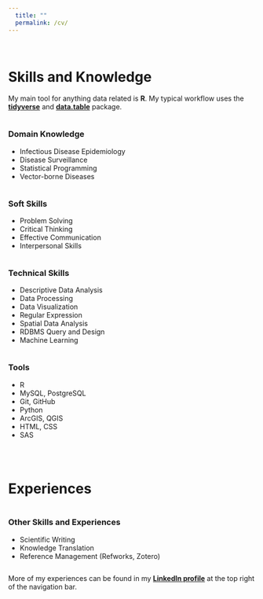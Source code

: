 ```yaml
---
  title: ""
  permalink: /cv/
---
```

<br>

# Skills and Knowledge

My main tool for anything data related is **R**. My typical workflow uses the [**tidyverse**](https://www.tidyverse.org/) and [**data.table**](https://cran.r-project.org/web/packages/data.table/vignettes/datatable-intro.html) package.  

<!-- Use formattable package to create  -->
<div class="row">
<div class="column">
<h3>Domain Knowledge</h3><p>
- Infectious Disease Epidemiology  
- Disease Surveillance  
- Statistical Programming  
- Vector-borne Diseases  
</p>
</div>
<div class="column">
<h3>Soft Skills</h3><p>
- Problem Solving  
- Critical Thinking  
- Effective Communication  
- Interpersonal Skills  
</p>
</div>
<div class="column">
<h3>Technical Skills</h3><p>
- Descriptive Data Analysis  
- Data Processing  
- Data Visualization  
- Regular Expression  
- Spatial Data Analysis  
- RDBMS Query and Design  
- Machine Learning  
</p>
</div>
<div class="column">
<h3>Tools</h3><p>
- R  
- MySQL, PostgreSQL  
- Git, GitHub  
- Python  
- ArcGIS, QGIS  
- HTML, CSS  
- SAS  
</p>
</div>
</div>

<br>

# Experiences

<div class="row">
<div class="column">
<h3>Other Skills and Experiences</h3><p>
- Scientific Writing  
- Knowledge Translation  
- Reference Management (Refworks, Zotero)  
</p>
</div>
</div>

More of my experiences can be found in my [**LinkedIn profile**](www.linkedin.com/in/eugejoh) at the top right of the navigation bar.  

<!-- <div class="column-left"> -->
<!-- **Domain Knowledge:**   -->
<!-- - Infectious Disease Epidemiology   -->
<!-- - Disease Surveillance   -->
<!-- - One Health   -->
<!-- - Environmental Analytics   -->
<!-- - Statistical Programming   -->
<!-- </div> -->

<!-- <div class="column-center"> -->
<!-- **Technical Skills:**   -->
<!-- - Exploratory Data Analysis (5)   -->
<!-- - Data Processing (5)   -->
<!-- - Data Visualization (5)   -->
<!-- - Programming (4)   -->
<!-- - Spatial Data Processing and Analysis (3)   -->
<!-- - RDBMS Query and Design (3)   -->
<!-- - Machine Learning (2)   -->
<!-- </div> -->

<!-- <div class="column-right"> -->
<!-- **Soft Skills:**   -->
<!-- - Problem Solving   -->
<!-- - Critical Thinking   -->
<!-- - Collaboration   -->
<!-- - Interpersonal Skills   -->
<!-- - Active Learning   -->
<!-- </div> -->

<!-- <br> -->

<!-- <div class="column-left"> -->
<!-- **Tools:**   -->
<!-- - R (5)   -->
<!-- - Python (3)   -->
<!-- - SQL, PostgreSQL (3)   -->
<!-- - Git, GitHub (3)   -->
<!-- - ArcGIS, QGIS (3)   -->
<!-- - HTML, CSS (2) -->
<!-- - Matlab (2)   -->
<!-- - SAS (1)   -->
<!-- </div> -->

<!-- <div class="column-center"> -->
<!-- **Other Skills and Experiences:**   -->
<!-- - Scientific Writing   -->
<!-- - Knowledge Translation   -->
<!-- - OS (Windows, Mac)   -->
<!-- - Reference Management (Refworks, Zotero)   -->
<!-- - Image Editing and Processing  (Adobe Photoshop, Illustrator)   -->
<!-- - Microsoft Office Suite (Word, Excel, Powerpoint, Outlook)   -->
<!-- - Hiring Management and Interviews   -->
<!-- </div> -->

<!-- <br> -->

